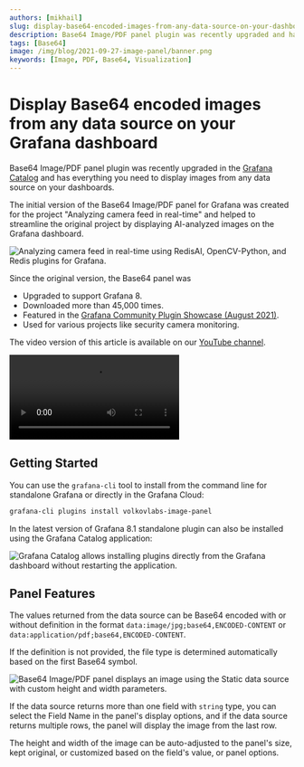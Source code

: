 ```yaml
---
authors: [mikhail]
slug: display-base64-encoded-images-from-any-data-source-on-your-dashboard-398a99ba5b5e
description: Base64 Image/PDF panel plugin was recently upgraded and has everything you need to display images from any data source on your dashboards.
tags: [Base64]
image: /img/blog/2021-09-27-image-panel/banner.png
keywords: [Image, PDF, Base64, Visualization]
---
```



# Display Base64 encoded images from any data source on your Grafana dashboard

Base64 Image/PDF panel plugin was recently upgraded in the [Grafana Catalog](https://grafana.com/grafana/plugins/volkovlabs-image-panel/) and has everything you need to display images from any data source on your dashboards.

<!--truncate-->

The initial version of the Base64 Image/PDF panel for Grafana was created for the project "Analyzing camera feed in real-time" and helped to streamline the original project by displaying AI-analyzed images on the Grafana dashboard.

<Image
  alt="Analyzing camera feed in real-time using RedisAI, OpenCV-Python, and Redis plugins for Grafana."
  title="Analyzing camera feed in real-time using RedisAI, OpenCV-Python, and Redis plugins for Grafana."
  src="/img/blog/2021-09-27-image-panel/bat-camera.png"
/>

Since the original version, the Base64 panel was

- Upgraded to support Grafana 8.
- Downloaded more than 45,000 times.
- Featured in the [Grafana Community Plugin Showcase (August 2021)](https://grafana.com/blog/2021/08/10/grafana-community-plugin-showcase-august-2021/).
- Used for various projects like security camera monitoring.

The video version of this article is available on our [YouTube channel](https://youtube.com/@volkovlabs).

<Video
  src="https://www.youtube.com/embed/1_bgLSehjhg"
  title="Images, PDFs, Live Camera Feed on Grafana Dashboard."
/>

## Getting Started

You can use the `grafana-cli` tool to install from the command line for standalone Grafana or directly in the Grafana Cloud:

```sh
grafana-cli plugins install volkovlabs-image-panel
```

In the latest version of Grafana 8.1 standalone plugin can also be installed using the Grafana Catalog application:

<Image
  alt="Grafana Catalog allows installing plugins directly from the Grafana dashboard without restarting the application."
  title="Grafana Catalog allows installing plugins directly from the Grafana dashboard without restarting the application."
  src="/img/blog/2021-09-27-image-panel/installation.png"
/>

## Panel Features

The values returned from the data source can be Base64 encoded with or without definition in the format `data:image/jpg;base64,ENCODED-CONTENT` or `data:application/pdf;base64,ENCODED-CONTENT`.

If the definition is not provided, the file type is determined automatically based on the first Base64 symbol.

<Image
  alt="Base64 Image/PDF panel displays an image using the Static data source with custom height and width parameters."
  title="Base64 Image/PDF panel displays an image using the Static data source with custom height and width parameters."
  src="/img/blog/2021-09-27-image-panel/panel.png"
/>

If the data source returns more than one field with `string` type, you can select the Field Name in the panel's display options, and if the data source returns multiple rows, the panel will display the image from the last row.

The height and width of the image can be auto-adjusted to the panel's size, kept original, or customized based on the field's value, or panel options.
